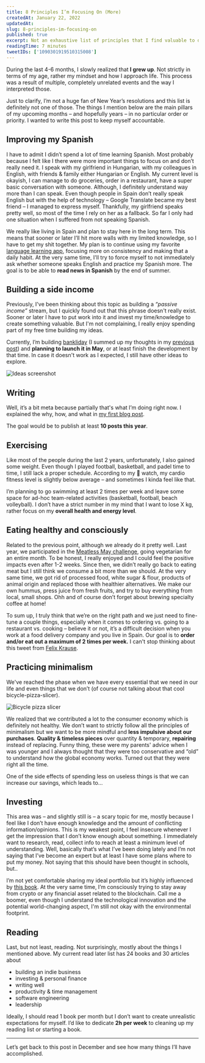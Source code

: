 ```yaml
---
title: 8 Principles I’m Focusing On (More)
createdAt: January 22, 2022
updatedAt:
slug: 8-principles-im-focusing-on
published: true
excerpt: Not an exhaustive list of principles that I find valuable to dedicate time and believe that helps me to become a better person.
readingTime: 7 minutes
tweetIDs: ['1090301919510315008']
---
```


During the last 4-6 months, I slowly realized that **I grew up**. Not strictly in terms of my age, rather my mindset and how I approach life. This process was a result of multiple, completely unrelated events and the way I interpreted those.

Just to clarify, I’m not a huge fan of New Year’s resolutions and this list is definitely not one of those. The things I mention below are the main pillars of my upcoming months – and hopefully years – in no particular order or priority. I wanted to write this post to keep myself accountable.

## Improving my Spanish

I have to admit I didn’t spend a lot of time learning Spanish. Most probably because I felt like I there were more important things to focus on and don’t really need it. I speak with my girlfriend in Hungarian, with my colleagues in English, with friends & family either Hungarian or English. My current level is okayish, I can manage to do groceries, order in a restaurant, have a super basic conversation with someone. Although, I definitely understand way more than I can speak. Even though people in Spain don’t really speak English but with the help of technology – Google Translate became my best friend – I managed to express myself. Thankfully, my girlfriend speaks pretty well, so most of the time I rely on her as a fallback. So far I only had one situation when I suffered from not speaking Spanish.

We really like living in Spain and plan to stay here in the long term. This means that sooner or later I’ll hit more walls with my limited knowledge, so I have to get my shit together. My plan is to continue using my favorite [language learning app](https://www.busuu.com/), focusing more on consistency and making that a daily habit. At the very same time, I'll try to force myself to not immediately ask whether someone speaks English and practice my Spanish more. The goal is to be able to **read news in Spanish** by the end of summer.

## Building a side income

Previously, I've been thinking about this topic as building a _“passive income”_ stream, but I quickly found out that this phrase doesn't really exist. Sooner or later I have to put work into it and invest my time/knowledge to create something valuable. But I'm not complaining, I really enjoy spending part of my free time building my ideas.

Currently, I’m building [bankliday](https://bankliday.com) (I summed up my thoughts in my [previous post](/thoughts/the-first-baby-steps-of-bankliday)) and **planning to launch it in May**, or at least finish the development by that time. In case it doesn't work as I expected, I still have other ideas to explore.

<Image
  alt="Ideas screenshot"
  src="/assets/thoughts/8-principles-im-focusing-on/ideas.png"
  width={990}
  height={1164}
/>

## Writing

Well, it’s a bit meta because partially that's what I’m doing right now. I explained the why, how, and what in [my first blog post](/thoughts/dipping-my-toes-into-writing).

The goal would be to publish at least **10 posts this year**.

## Exercising

Like most of the people during the last 2 years, unfortunately, I also gained some weight. Even though I played football, basketball, and padel time to time, I still lack a proper schedule. According to my  watch, my cardio fitness level is slightly below average – and sometimes I kinda feel like that.

I’m planning to go swimming at least 2 times per week and leave some space for ad-hoc team-related activities (basketball, football, beach volleyball). I don’t have a strict number in my mind that I want to lose X kg, rather focus on my **overall health and energy level**.

## Eating healthy and consciously

Related to the previous point, although we already do it pretty well. Last year, we participated in the [Meatless May challenge](https://www.acterra.org/meatless-may), going vegetarian for an entire month. To be honest, I really enjoyed and I could feel the positive impacts even after 1-2 weeks. Since then, we didn’t really go back to eating meat but I still think we consume a bit more than we should. At the very same time, we got rid of processed food, white sugar & flour, products of animal origin and replaced those with healthier alternatives. We make our own hummus, press juice from fresh fruits, and try to buy everything from local, small shops. Ohh and of course don’t forget about brewing specialty coffee at home!

To sum up, I truly think that we’re on the right path and we just need to fine-tune a couple things, especially when it comes to ordering vs. going to a restaurant vs. cooking – believe it or not, it’s a difficult decision when you work at a food delivery company and you live in Spain. Our goal is to **order and/or eat out a maximum of 2 times per week.** I can't stop thinking about this tweet from [Felix Krause](https://krausefx.com).

<StaticTweet id="1090301919510315008" />

## Practicing minimalism

We've reached the phase when we have every essential that we need in our life and even things that we don’t (of course not talking about that cool bicycle-pizza-slicer).

<Image
  alt="Bicycle pizza slicer"
  src="/assets/thoughts/8-principles-im-focusing-on/slicer.png"
  width={1338}
  height={586}
/>

We realized that we contributed a lot to the consumer economy which is definitely not healthy. We don’t want to strictly follow all the principles of minimalism but we want to be more mindful and **less impulsive about our purchases**. **Quality & timeless pieces** over quantity & temporary, **repairing** instead of replacing. Funny thing, these were my parents' advice when I was younger and I always thought that they were too conservative and “old” to understand how the global economy works. Turned out that they were right all the time.

One of the side effects of spending less on useless things is that we can increase our savings, which leads to…

## Investing

This area was – and slightly still is – a scary topic for me, mostly because I feel like I don’t have enough knowledge and the amount of conflicting information/opinions. This is my weakest point, I feel insecure whenever I get the impression that I don’t know enough about something. I immediately want to research, read, collect info to reach at least a minimum level of understanding. Well, basically that’s what I’ve been doing lately and I’m not saying that I’ve become an expert but at least I have some plans where to put my money. Not saying that this should have been thought in schools, but..

I’m not yet comfortable sharing my ideal portfolio but it’s highly influenced by [this book](https://www.goodreads.com/book/show/41881472-the-psychology-of-money). At the very same time, I’m consciously trying to stay away from crypto or any financial asset related to the blockchain. Call me a boomer, even though I understand the technological innovation and the potential world-changing aspect, I'm still not okay with the environmental footprint.

## Reading

Last, but not least, reading. Not surprisingly, mostly about the things I mentioned above. My current read later list has 24 books and 30 articles about

- building an indie business
- investing & personal finance
- writing well
- productivity & time management
- software engineering
- leadership

Ideally, I should read 1 book per month but I don’t want to create unrealistic expectations for myself. I’d like to dedicate **2h per week** to cleaning up my reading list or starting a book.

---

Let’s get back to this post in December and see how many things I’ll have accomplished.
